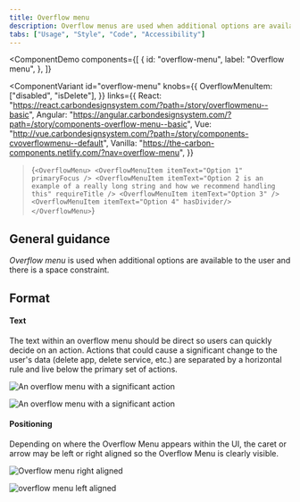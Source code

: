 ```yaml
---
title: Overflow menu
description: Overflow menus are used when additional options are available to the user and there is a space constraint.
tabs: ["Usage", "Style", "Code", "Accessibility"]
---
```


<ComponentDemo
  components={[
    {
      id: "overflow-menu",
      label: "Overflow menu",
    },
  ]}
>
  <ComponentVariant
    id="overflow-menu"
    knobs={{
      OverflowMenuItem: ["disabled", "isDelete"],
    }}
    links={{
      React:
        "https://react.carbondesignsystem.com/?path=/story/overflowmenu--basic",
      Angular:
        "https://angular.carbondesignsystem.com/?path=/story/components-overflow-menu--basic",
      Vue:
        "http://vue.carbondesignsystem.com/?path=/story/components-cvoverflowmenu--default",
      Vanilla: "https://the-carbon-components.netlify.com/?nav=overflow-menu",
    }}
  >{`
    <OverflowMenu>
      <OverflowMenuItem
        itemText="Option 1"
        primaryFocus
      />
      <OverflowMenuItem
        itemText="Option 2 is an example of a really long string and how we recommend handling this"
        requireTitle
      />
      <OverflowMenuItem itemText="Option 3" />
      <OverflowMenuItem itemText="Option 4" hasDivider/>
    </OverflowMenu>
  `}</ComponentVariant>
</ComponentDemo>

## General guidance

_Overflow menu_ is used when additional options are available to the user and there is a space constraint.

## Format

#### Text

The text within an overflow menu should be direct so users can quickly decide on an action. Actions that could cause a significant change to the user's data (delete app, delete service, etc.) are separated by a horizontal rule and live below the primary set of actions.

<Row>
<Column colLg={8}>

![An overflow menu with a significant action](images/overflow-menu-usage-1.png)

![An overflow menu with a significant action](images/overflow-menu-usage-1.png)

</Column>
</Row>

#### Positioning

Depending on where the Overflow Menu appears within the UI, the caret or arrow may be left or right aligned so the Overflow Menu is clearly visible.

<Row>
<Column colLg={8}>

![Overflow menu right aligned](images/overflow-menu-usage-2.png)

</Column>
</Row>

<Row>
<Column colLg={8}>

![overflow menu left aligned](images/overflow-menu-usage-3.png)

</Column>
</Row>
